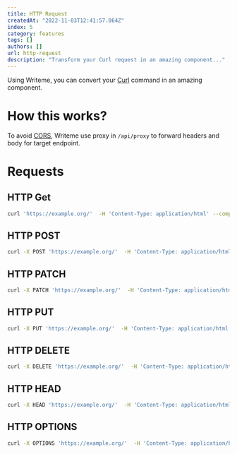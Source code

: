 ```yaml
---
title: HTTP Request
createdAt: "2022-11-03T12:41:57.064Z"
index: 5
category: features
tags: []
authors: []
url: http-request
description: "Transform your Curl request in an amazing component..."
---
```


<TableOfContent />

Using Writeme, you can convert your [Curl](https://curl.se/) command in an amazing component.

# How this works?

To avoid [CORS](https://developer.mozilla.org/en-US/docs/Web/HTTP/CORS), Writeme use proxy in `/api/proxy` to forward headers and body for target endpoint.

# Requests

## HTTP Get

```bash type=request
curl 'https://example.org/'  -H 'Content-Type: application/html' --compressed
```

## HTTP POST

```bash type=request
curl -X POST 'https://example.org/'  -H 'Content-Type: application/html' --compressed
```

## HTTP PATCH

```bash type=request
curl -X PATCH 'https://example.org/'  -H 'Content-Type: application/html' --compressed
```

## HTTP PUT

```bash type=request
curl -X PUT 'https://example.org/'  -H 'Content-Type: application/html' --compressed
```

## HTTP DELETE

```bash type=request
curl -X DELETE 'https://example.org/'  -H 'Content-Type: application/html' --compressed
```

## HTTP HEAD

```bash type=request
curl -X HEAD 'https://example.org/'  -H 'Content-Type: application/html' --compressed
```

## HTTP OPTIONS

```bash type=request
curl -X OPTIONS 'https://example.org/'  -H 'Content-Type: application/html' --compressed
```
